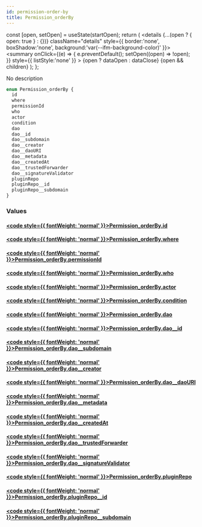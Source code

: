 ```yaml
---
id: permission-order-by
title: Permission_orderBy
---
```









  const [open, setOpen] = useState(startOpen);
  return (
    <details {...(open ? { open: true } : {})} className="details" style={{ border:'none', boxShadow:'none', background:'var(--ifm-background-color)' }}>
      <summary
        onClick={(e) => {
          e.preventDefault();
          setOpen((open) => !open);
        }}
        style={{ listStyle:'none' }}
      >
      {open ? dataOpen : dataClose}
      </summary>
      {open && children}
    </details>
  );
};








No description


```graphql
enum Permission_orderBy {
  id
  where
  permissionId
  who
  actor
  condition
  dao
  dao__id
  dao__subdomain
  dao__creator
  dao__daoURI
  dao__metadata
  dao__createdAt
  dao__trustedForwarder
  dao__signatureValidator
  pluginRepo
  pluginRepo__id
  pluginRepo__subdomain
}
```




### Values

#### [<code style={{ fontWeight: 'normal' }}>Permission_orderBy.<b>id</b></code>](#)  
> 
> 
> 
> 

#### [<code style={{ fontWeight: 'normal' }}>Permission_orderBy.<b>where</b></code>](#)  
> 
> 
> 
> 

#### [<code style={{ fontWeight: 'normal' }}>Permission_orderBy.<b>permissionId</b></code>](#)  
> 
> 
> 
> 

#### [<code style={{ fontWeight: 'normal' }}>Permission_orderBy.<b>who</b></code>](#)  
> 
> 
> 
> 

#### [<code style={{ fontWeight: 'normal' }}>Permission_orderBy.<b>actor</b></code>](#)  
> 
> 
> 
> 

#### [<code style={{ fontWeight: 'normal' }}>Permission_orderBy.<b>condition</b></code>](#)  
> 
> 
> 
> 

#### [<code style={{ fontWeight: 'normal' }}>Permission_orderBy.<b>dao</b></code>](#)  
> 
> 
> 
> 

#### [<code style={{ fontWeight: 'normal' }}>Permission_orderBy.<b>dao__id</b></code>](#)  
> 
> 
> 
> 

#### [<code style={{ fontWeight: 'normal' }}>Permission_orderBy.<b>dao__subdomain</b></code>](#)  
> 
> 
> 
> 

#### [<code style={{ fontWeight: 'normal' }}>Permission_orderBy.<b>dao__creator</b></code>](#)  
> 
> 
> 
> 

#### [<code style={{ fontWeight: 'normal' }}>Permission_orderBy.<b>dao__daoURI</b></code>](#)  
> 
> 
> 
> 

#### [<code style={{ fontWeight: 'normal' }}>Permission_orderBy.<b>dao__metadata</b></code>](#)  
> 
> 
> 
> 

#### [<code style={{ fontWeight: 'normal' }}>Permission_orderBy.<b>dao__createdAt</b></code>](#)  
> 
> 
> 
> 

#### [<code style={{ fontWeight: 'normal' }}>Permission_orderBy.<b>dao__trustedForwarder</b></code>](#)  
> 
> 
> 
> 

#### [<code style={{ fontWeight: 'normal' }}>Permission_orderBy.<b>dao__signatureValidator</b></code>](#)  
> 
> 
> 
> 

#### [<code style={{ fontWeight: 'normal' }}>Permission_orderBy.<b>pluginRepo</b></code>](#)  
> 
> 
> 
> 

#### [<code style={{ fontWeight: 'normal' }}>Permission_orderBy.<b>pluginRepo__id</b></code>](#)  
> 
> 
> 
> 

#### [<code style={{ fontWeight: 'normal' }}>Permission_orderBy.<b>pluginRepo__subdomain</b></code>](#)  
> 
> 
> 
> 





